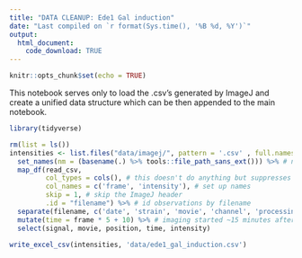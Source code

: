 ```yaml
---
title: "DATA CLEANUP: Ede1 Gal induction"
date: "Last compiled on `r format(Sys.time(), '%B %d, %Y')`"
output:
  html_document:
    code_download: TRUE
---
```


```r
knitr::opts_chunk$set(echo = TRUE)
```

This notebook serves only to load the .csv's generated by ImageJ and create a unified data structure which can be then appended to the main notebook.

```r
library(tidyverse)
```

```r
rm(list = ls())
intensities <- list.files("data/imagej/", pattern = '.csv' , full.names = TRUE ) %>%
  set_names(nm = (basename(.) %>% tools::file_path_sans_ext())) %>% # names for the map output, wthout foder or extension
  map_df(read_csv,
         col_types = cols(), # this doesn't do anything but suppresses the column spec message
         col_names = c('frame', 'intensity'), # set up names
         skip = 1, # skip the ImageJ header
         .id = "filename") %>% # id observations by filename
  separate(filename, c('date', 'strain', 'movie', 'channel', 'processing', 'position', 'signal'), '_') %>%
  mutate(time = frame * 5 + 10) %>% # imaging started ~15 minutes after galactose addition
  select(signal, movie, position, time, intensity)
```

```r
write_excel_csv(intensities, 'data/ede1_gal_induction.csv')
```
